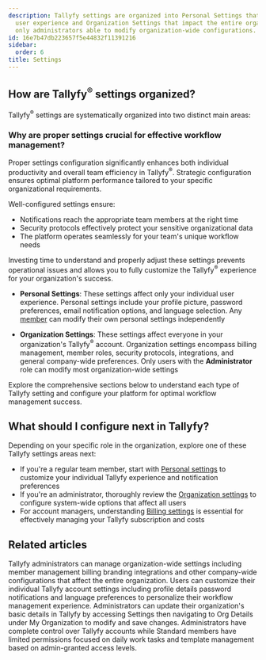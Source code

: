 ```yaml
---
description: Tallyfy settings are organized into Personal Settings that affect individual
  user experience and Organization Settings that impact the entire organization with
  only administrators able to modify organization-wide configurations.
id: 16e7b47db223657f5e44832f11391216
sidebar:
  order: 6
title: Settings
---
```


## How are Tallyfy<sup>®</sup> settings organized?

Tallyfy<sup>®</sup> settings are systematically organized into two distinct main areas:

### Why are proper settings crucial for effective workflow management?

Proper settings configuration significantly enhances both individual productivity and overall team efficiency in Tallyfy<sup>®</sup>. Strategic configuration ensures optimal platform performance tailored to your specific organizational requirements.

Well-configured settings ensure:
- Notifications reach the appropriate team members at the right time
- Security protocols effectively protect your sensitive organizational data
- The platform operates seamlessly for your team's unique workflow needs

Investing time to understand and properly adjust these settings prevents operational issues and allows you to fully customize the Tallyfy<sup>®</sup> experience for your organization's success.

*   **Personal Settings**: These settings affect only your individual user experience. Personal settings include your profile picture, password preferences, email notification options, and language selection. Any [member](/products/pro/documenting/members/) can modify their own personal settings independently

*   **Organization Settings**: These settings affect everyone in your organization's Tallyfy<sup>®</sup> account. Organization settings encompass billing management, member roles, security protocols, integrations, and general company-wide preferences. Only users with the **Administrator** role can modify most organization-wide settings

Explore the comprehensive sections below to understand each type of Tallyfy setting and configure your platform for optimal workflow management success.


<PageTree />

## What should I configure next in Tallyfy?

Depending on your specific role in the organization, explore one of these Tallyfy settings areas next:

- If you're a regular team member, start with [Personal settings](/products/pro/settings/personal-settings/) to customize your individual Tallyfy experience and notification preferences
- If you're an administrator, thoroughly review the [Organization settings](/products/pro/settings/org-settings/) to configure system-wide options that affect all users
- For account managers, understanding [Billing settings](/products/pro/settings/billing/) is essential for effectively managing your Tallyfy subscription and costs


## Related articles
<CardGrid>
<LinkTitleCard header="<b>Settings > Organization settings</b>" href="/products/pro/settings/org-settings/" > Tallyfy administrators can manage organization-wide settings including member management billing branding integrations and other company-wide configurations that affect the entire organization. </LinkTitleCard>
<LinkTitleCard header="<b>Settings > Personal settings</b>" href="/products/pro/settings/personal-settings/" > Users can customize their individual Tallyfy account settings including profile details password notifications and language preferences to personalize their workflow management experience. </LinkTitleCard>
<LinkTitleCard header="<b>Org Settings > Update organization details</b>" href="/products/pro/settings/org-settings/how-can-i-update-my-organization-details/" > Administrators can update their organization's basic details in Tallyfy by accessing Settings then navigating to Org Details under My Organization to modify and save changes. </LinkTitleCard>
<LinkTitleCard header="<b>Members > Standard and Admin members</b>" href="/products/pro/documenting/members/standard-admin-members/" > Administrators have complete control over Tallyfy accounts while Standard members have limited permissions focused on daily work tasks and template management based on admin-granted access levels. </LinkTitleCard>
</CardGrid>